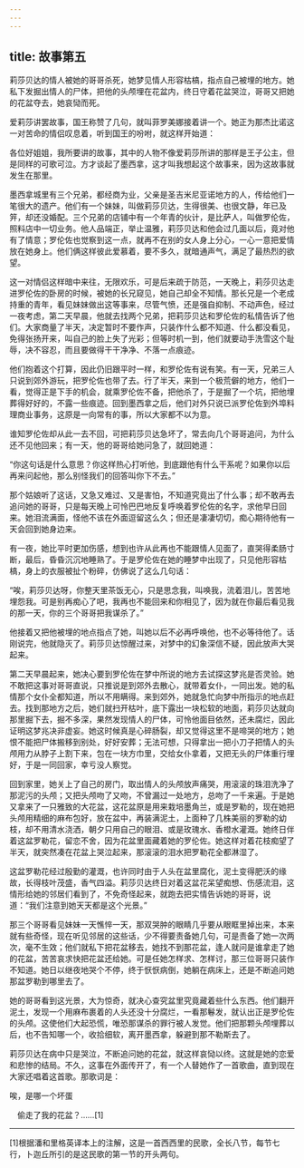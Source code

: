 ```yaml
---
---
---
```

title: 故事第五
---

莉莎贝达的情人被她的哥哥杀死，她梦见情人形容枯槁，指点自己被埋的地方。她私下发掘出情人的尸体，把他的头颅埋在花盆内，终日守着花盆哭泣，哥哥又把她的花盆夺去，她哀恸而死。



爱莉莎讲罢故事，国王称赞了几句，就叫菲罗美娜接着讲一个。她正为那杰比诺这一对苦命的情侣叹息着，听到国王的吩咐，就这样开始道：

各位好姐姐，我所要讲的故事，其中的人物不像爱莉莎所讲的那样是王子公主，但是同样的可歌可泣。方才谈起了墨西拿，这才叫我想起这个故事来，因为这故事就发生在那里。

墨西拿城里有三个兄弟，都经商为业，父亲是圣吉米尼亚诺地方的人，传给他们一笔很大的遗产。他们有一个妹妹，叫做莉莎贝达，生得很美、也很文静，年已及笄，却还没婚配。三个兄弟的店铺中有一个年青的伙计，是比萨人，叫做罗伦佐，照料店中一切业务。他人品端正，举止温雅，莉莎贝达和他会过几面以后，竟对他有了情意；罗伦佐也觉察到这一点，就再不在别的女人身上分心，一心一意把爱情放在她身上。他们俩这样彼此爱慕着，要不多久，就暗通声气，满足了最热烈的欲望。

这一对情侣这样暗中来往，无限欢乐，可是后来疏于防范，一天晚上，莉莎贝达走进罗伦佐的卧房的时候，被她的长兄窥见，她自己却全不知情。那长兄是一个老成持重的青年，看见妹妹做出这等事来，尽管气愤，还是强自抑制、不动声色，经过一夜考虑，第二天早晨，他就去找两个兄弟，把莉莎贝达和罗伦佐的私情告诉了他们。大家商量了半天，决定暂时不要作声，只装作什么都不知道、什么都没看见，免得张扬开来，叫自己的脸上失了光彩；但等时机一到，他们就要动手洗雪这个耻辱，决不容忍，而且要做得干干净净、不落一点痕迹。

他们抱着这个打算，因此仍旧跟平时一样，和罗伦佐有说有笑。有一天，兄弟三人只说到郊外游玩，把罗伦佐也带了去。行了半天，来到一个极荒僻的地方，他们一看，觉得正是下手的机会，就乘罗伦佐不备，把他杀了，于是掘了一个坑，把他埋葬得好好的，不露一些痕迹。回到墨西拿之后，他们对外只说已派罗伦佐到外埠料理商业事务，这原是一向常有的事，所以大家都不以为意。

谁知罗伦佐却从此一去不回，可把莉莎贝达急坏了，常去向几个哥哥追问，为什么还不见他回来；有一天，他的哥哥给她问急了，就回她道：

“你这句话是什么意思？你这样热心打听他，到底跟他有什么干系呢？如果你以后再来问起他，那么别怪我们的回答叫你下不去。”

那个姑娘听了这话，又急又难过、又是害怕，不知道究竟出了什么事；却不敢再去追问她的哥哥，只是每天晚上可怜巴巴地反复呼唤着罗伦佐的名字，求他早日回来。她泪流满面，怪他不该在外面逗留这么久；但还是凄凄切切，痴心期待他有一天会回到她身边来。

有一夜，她比平时更加伤感，想到也许从此再也不能跟情人见面了，直哭得柔肠寸断，最后，昏昏沉沉地睡熟了。于是罗伦佐在她的睡梦中出现了，只见他形容枯槁，身上的衣服被扯个粉碎，仿佛说了这么几句话：

“唉，莉莎贝达呀，你整天里茶饭无心，只是思念我，叫唤我，流着泪儿，苦苦地埋怨我。可是别再痴心了吧，我再也不能回来和你相见了，因为就在你最后看见我的那一天，你的三个哥哥把我谋杀了。”

他接着又把他被埋的地点指点了她，叫她以后不必再呼唤他，也不必等待他了。话刚说完，他就隐灭了。莉莎贝达惊醒过来，对梦中的幻象深信不疑，因此放声大哭起来。

第二天早晨起来，她决心要到罗伦佐在梦中所说的地方去试探这梦兆是否灵验。她不敢把这事对哥哥直说，只推说是到郊外去散心，就带着女仆，一同出发。她的私情那个女仆全都知道，所以不用瞒得。来到郊外，她就急忙向梦中所指示的地点赶去。找到那地方之后，她们就扫开枯叶，底下露出一块松软的地面，莉莎贝达就向那里掘下去，掘不多深，果然发现情人的尸体，可怜他面目依然，还未腐烂，因此证明这梦兆决非虚妄。她这时候真是心碎肠裂，却又觉得这里不是啼哭的地方；她恨不能把尸体搬移到别处，好好安葬；无法可想，只得拿出一把小刀子把情人的头颅用力从脖子上割下来，包在一块方巾里，交给女仆拿着，又把无头的尸体重行埋好，于是一同回家，幸亏没人察觉。

回到家里，她关上了自己的房门，取出情人的头颅放声痛哭，用滚滚的珠泪洗净了那泥污的头颅；又把头颅吻了又吻，不曾漏过一处地方，总吻了一千来遍。于是她又拿来了一只雅致的大花盆，这花盆原是用来栽培墨角兰，或是罗勒的，现在她把头颅用精细的麻布包好，放在盆中，再装满泥土，上面种了几株美丽的罗勒的幼枝，却不用清水浇洒，朝夕只用自己的眼泪、或是玫瑰水、香橙水灌溉。她终日伴着这盆罗勒花，留恋不舍，因为花盆里面藏着她的罗伦佐。她这样对着花枝痴望了半天，就突然凑在花盆上哭泣起来，那滚滚的泪水把罗勒花全都淋湿了。

这盆罗勒花经过殷勤的灌溉，也许同时由于人头在盆里腐化，泥土变得肥沃的缘故，长得枝叶茂盛，香气四溢。莉莎贝达终日对着这盆花呆望痴想、伤感流泪，这情形给她的邻居们看到了，不免奇怪起来，就跑去把实情告诉她的哥哥，说道：“我们注意到她天天都是这个光景。”

那三个哥哥看见妹妹一天憔悴一天，那双哭肿的眼睛几乎要从眼眶里掉出来，本来就有些奇怪，现在听见邻居的这些话，少不得要责备她几句，可是责备了她一次两次，毫不生效；他们就私下把花盆移去，她找不到那花盆，逢人就问是谁拿走了她的花盆，苦苦哀求快把花盆还给她。可是任她怎样求、怎样讨，那三位哥哥只装作不知道。她日以继夜地哭个不停，终于恹恹病倒，她躺在病床上，还是不断追问她那盆罗勒到哪里去了。

她的哥哥看到这光景，大为惊奇，就决心查究盆里究竟藏着些什么东西。他们翻开泥土，发现一个用麻布裹着的人头还没十分腐烂，一看那鬈发，就认出正是罗伦佐的头颅。这使他们大起恐慌，唯恐那谋杀的罪行被人发觉。他们把那颗头颅埋葬以后，也不告知哪一个，收拾细软，离开墨西拿，躲避到那不勒斯去了。

莉莎贝达在病中只是哭泣，不断追问她的花盆，就这样哀恸以终。这就是她的恋爱和悲惨的结局。不久，这事在外面传开了，有一个人替她作了一首歌曲，直到现在大家还唱着这首歌。那歌词是：

唉，是哪一个坏蛋

　偷走了我的花盆？……[1]





* * *



[1]根据潘和里格英译本上的注解，这是一首西西里的民歌，全长八节，每节七行，卜迦丘所引的是这民歌的第一节的开头两句。